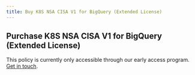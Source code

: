 ```yaml
---
title: Buy K8S NSA CISA V1 for BigQuery (Extended License)
---
```


## Purchase K8S NSA CISA V1 for BigQuery (Extended License)

This policy is currently only accessible through our early access program. [Get in touch](/contact-policies).
